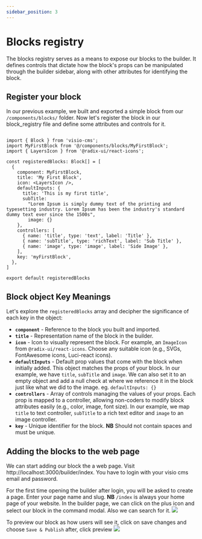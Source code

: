 ```yaml
---
sidebar_position: 3
---
```





# Blocks registry

The blocks registry serves as a means to expose our blocks to the builder. It defines controls that dictate how the block's props can be manipulated through the builder sidebar, along with other attributes for identifying the block.


## Register your block

In our previous example, we built and exported a simple block from our `/components/blocks/` folder. Now let's register the block in our block_registry file
and define some attributes and controls for it.



```tsx title="/components/blocks_registry.tsx"

import { Block } from 'visio-cms';
import MyFirstBlock from '@/components/blocks/MyFirstBlock';
import { LayersIcon } from '@radix-ui/react-icons';

const registeredBlocks: Block[] = [
  {
    component: MyFirstBlock,
    title: 'My First Block',
    icon: <LayersIcon />,
    defaultInputs: {
      title: 'This is my first title',
      subTitle:
        "Lorem Ipsum is simply dummy text of the printing and typesetting industry. Lorem Ipsum has been the industry's standard dummy text ever since the 1500s",
        image: {}
    },
    controllers: [
      { name: 'title', type: 'text', label: 'Title' },
      { name: 'subTitle', type: 'richText', label: 'Sub Title' },
      { name: 'image', type: 'image', label: 'Side Image' },
    ],
    key: 'myFirstBlock',
  },
]

export default registeredBlocks
```


## Block object Key Meanings

Let's explore the `registeredBlocks` array and decipher the significance of each key in the object:


- **`component`** - Reference to the block you built and imported.
- **`title`** - Representation name of the block in the builder.
- **`icon`** - Icon to visually represent the block. For example, an `ImageIcon` from `@radix-ui/react-icons`. Choose any suitable icon (e.g., SVGs, FontAwesome icons, Luci-react icons).
- **`defaultInputs`** - Default prop values that come with the block when initially added. This object matches the props of your block. In our example, we have `title`, `subTitle` and `image`. We can also set it to an empty object and add a null check at where we reference it in the block just like what we did to the image. eg. `defaultInputs: {}`
- **`controllers`** - Array of controls managing the values of your props. Each prop is mapped to a controller, allowing non-coders to modify block attributes easily (e.g., color, image, font size). In our example, we map `title` to text controller, `subTitle` to a rich text editor and `image` to an image controller.
- **`key`** - Unique identifier for the block. **NB** Should not contain spaces and must be unique.

## Adding the blocks to the web page

We can start adding our block the a web page. Visit http://localhost:3000/builder/index. You have to login with your visio cms email and password.


For the first time opening the builder after login, you will be asked to create a page. Enter your page name and slug. **NB** `/index` is always your home page of your website.
In the builder page, we can click on the plus icon and select our block in the command modal. Also we can search for it. 
<img src={Video} />


To preview our block as how users will see it, click on save changes and choose `Save & Publish` after, click preview
<img src={Image}/>
